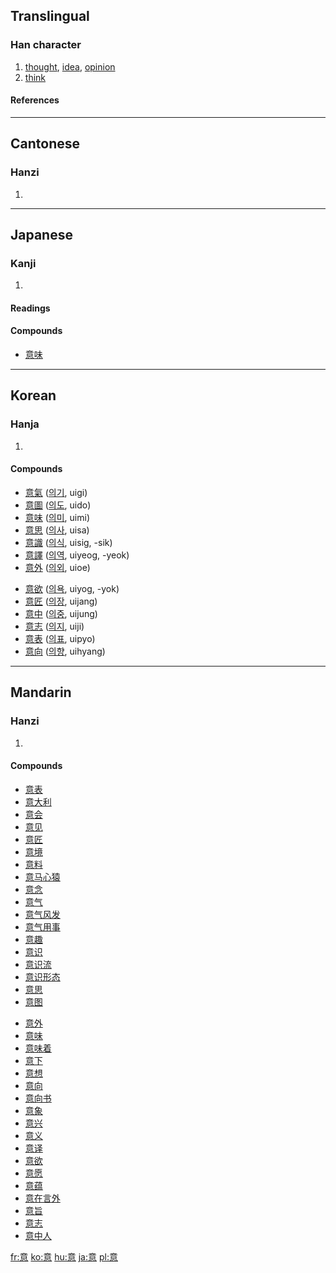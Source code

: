 ==Translingual==

===Han character===
{{Han char|rn=61|rad=心|as=09|sn=13|four=0033<sub>6</sub>|canj=卜廿日心 (YTAP)}}
# [[thought]], [[idea]], [[opinion]]
# [[think]]

====References====
{{Han ref|kx=0394.220|dkj=10921|dj=0730.280|hdz=42323.030|uh=610F|ud=24847|bh=B74E|bd=46926}}

----
==Cantonese==

===Hanzi===
{{yue-hanzi|jyut=|y=yi3}}
# {{defn|Cantonese}}

----
==Japanese==

===Kanji===
{{ja-kanji|grade=3|rs=心09}}
# {{defn|Japanese}} 

====Readings====
{{ja-readings|on=[[い]] (i)|kun=[[こころ]] (kokoro), [[おもい]] (omoi), [[おもう]] (omou)}}

====Compounds====
*[[意味]]

----
==Korean==

===Hanja===
{{ko-hanja|hangeul=의|eumhun=|rv=ui|mr=ŭi|y=uy}}
# {{defn|Korean}}

====Compounds====
{{top2}}
*[[意氣]] ([[의기]], uigi)
*[[意圖]] ([[의도]], uido)
*[[意味]] ([[의미]], uimi)
*[[意思]] ([[의사]], uisa)
*[[意識]] ([[의식]], uisig, -sik)
*[[意譯]] ([[의역]], uiyeog, -yeok)
*[[意外]] ([[의외]], uioe)
{{mid2}}
*[[意欲]] ([[의욕]], uiyog, -yok)
*[[意匠]] ([[의장]], uijang)
*[[意中]] ([[의중]], uijung)
*[[意志]] ([[의지]], uiji)
*[[意表]] ([[의표]], uipyo)
*[[意向]] ([[의향]], uihyang)
{{bottom}}


----

==Mandarin==

===Hanzi===
{{cmn-hanzi|pin=[[yì]] (yi4)|wg=i<sup>4</sup>}}
# {{defn|Mandarin}}

====Compounds====
{{top2}}
*[[意表]]
*[[意大利]]
*[[意会]]
*[[意见]]
*[[意匠]]
*[[意境]]
*[[意料]]
*[[意马心猿]]
*[[意念]]
*[[意气]]
*[[意气风发]]
*[[意气用事]]
*[[意趣]]
*[[意识]]
*[[意识流]]
*[[意识形态]]
*[[意思]]
*[[意图]]
{{mid2}}
*[[意外]]
*[[意味]]
*[[意味着]]
*[[意下]]
*[[意想]]
*[[意向]]
*[[意向书]]
*[[意象]]
*[[意兴]]
*[[意义]]
*[[意译]]
*[[意欲]]
*[[意愿]]
*[[意蕴]]
*[[意在言外]]
*[[意旨]]
*[[意志]]
*[[意中人]]
{{bottom}}

[[fr:意]]
[[ko:意]]
[[hu:意]]
[[ja:意]]
[[pl:意]]